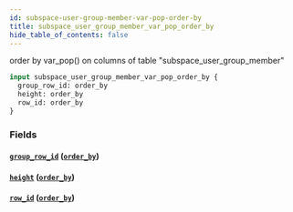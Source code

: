 ```yaml
---
id: subspace-user-group-member-var-pop-order-by
title: subspace_user_group_member_var_pop_order_by
hide_table_of_contents: false
---
```


order by var_pop() on columns of table "subspace_user_group_member"

```graphql
input subspace_user_group_member_var_pop_order_by {
  group_row_id: order_by
  height: order_by
  row_id: order_by
}
```

### Fields

#### [`group_row_id`](#) ([`order_by`](../enums/order-by))

#### [`height`](#) ([`order_by`](../enums/order-by))

#### [`row_id`](#) ([`order_by`](../enums/order-by))
